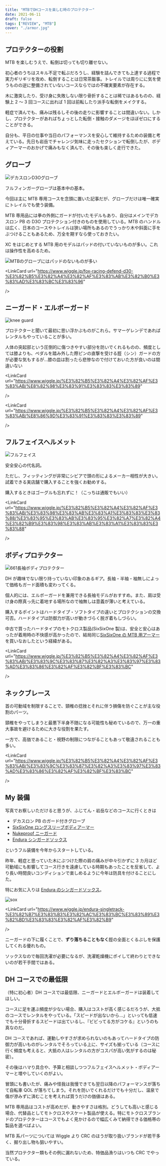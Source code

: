 ```yaml
---
title: "MTBでDHコースを楽しむ時のプロテクター"
date: 2021-06-11
draft: false
tags: ["REVIEW", "MTB"]
cover: "./armor.jpg"
---
```


## プロテクターの役割

MTB を楽しむうえで、転倒は切っても切り離せない。

初心者のうちはスキル不足で転ぶだろうし、経験を詰んできても上達する過程で実力ギリギリを攻め、転倒することは日常茶飯事。トレイルでは周りにに気を使うものの逆に整備されていないコースならではの不確実要素が存在する。

木に激突したり、受け身に失敗しない限り骨折することは稀ではあるものの、経験上 2 ～ 3 回コースに出れば 1 回は前転したり派手な転倒をメイクする。

軽症で済んでも、痛みは残るしその後の走りに影響することは間違いない。しかし、プロテクターがあればちょっとした転倒・接触のダメージをほぼゼロにすることができる。

自分も、平日の仕事や当日のパフォーマンスを安心して維持するための装備と考えている。先日も岩岳でチャレンジ気味に走ったセクションで転倒したが、ボディアーマーのおかげで痛みもなく済んで、その後も楽しく走行できた。

## グローブ

![デカスロンD3Oグローブ](./grove.jpg)

フルフィンガーグローブは基本中の基本。

今回は主に MTB 専用コースを念頭に置いた記事だが、グローブだけは唯一確実にトレイルでも使う装備。

MTB 専用品には拳の外側にガードが付いたモデルもあり、自分はメインでデカスロン PB の D3O プロテクション付きのものを使用している。MTB のハンドルは広く、日本のコースやトレイルは狭い場所もあるのでうっかり木や斜面に手をぶつけることもあるため、万全を期すなら使っておきたい。

XC をはじめとする MTB 用のモデルはパッドの付いていないものが多い。これは操作性を高めるため。

![MTBのグローブにはパッドのないものが多い](./non-pad.jpg)

<LinkCard
url="https://www.wiggle.jp/fox-racing-defend-d30-%E3%82%B5%E3%82%A4%E3%82%AF%E3%83%AB%E3%82%B0%E3%83%AD%E3%83%BC%E3%83%96"

/>

## ニーガード・エルボーガード

![knee guard](./kneeguard.jpg)

プロテクターと聞いて最初に思い浮かぶものがこれら。サマーゲレンデであればレンタルもやっていることが多い。

人体の突起部という圧倒的に傷つきやすい部分を防いでくれるものの、頻度としては膝よりも、ペダルを踏み外した際ピンの直撃を受ける脛（シン）ガードの方が必要な気もするが…膝の皿は割ったら悲惨なので付けておいた方が良いのは間違いない

<LinkCard
url="https://www.wiggle.jp/%E3%82%B5%E3%82%A4%E3%82%AF%E3%83%AB/%E8%82%98%E3%83%91%E3%83%83%E3%83%89"

/>

<LinkCard
url="https://www.wiggle.jp/%E3%82%B5%E3%82%A4%E3%82%AF%E3%83%AB/%E8%86%9D%E3%83%91%E3%83%83%E3%83%89"

/>

## フルフェイスヘルメット

![フルフェイス](./ffhelmet.jpg)

安全安心の代名詞。

ただし、フィッティングが非常にシビアで頭の形によるメーカー相性が大きい。試着できる実店舗で購入することを強くお勧めする。

購入するときはゴーグルも忘れずに！（こっちは通販でもいい）

<LinkCard
url="https://www.wiggle.jp/%E3%82%B5%E3%82%A4%E3%82%AF%E3%83%AB/%E3%83%98%E3%83%AB%E3%83%A1%E3%83%83%E3%83%88/%E3%83%95%E3%83%AB%E3%83%95%E3%82%A7%E3%82%A4%E3%82%B9%E3%83%98%E3%83%AB%E3%83%A1%E3%83%83%E3%83%88"

/>

## ボディプロテクター

![661長袖ボディプロテクター](./armor.jpg)

DH が趣味でない限り持っていない印象のあるギア。長袖・半袖・袖無しによって価格もガード面積も変わってくる。

個人的には、エルボーガードを兼用できる長袖モデルがおすすめ。また、肩は受け身の際真っ先に着地する場所なので袖無しは意義が薄いと考えている。

購入するポイントはハードタイプ・ソフトタイプの違いとプロテクションの交換可否。ハードタイプは防御力が高いが動きづらく脱ぎ着もしづらい。

中古で買ったハードタイプのモトクロス製品(SixSixOne 製)は、安全と安心はあったが着用時の不快感が高かったので、結局同じ[SixSixOne の MTB 用アーマー](https://www.chainreactioncycles.com/jp/en/sixsixone-evo-compression-jacket-long-sleeve/rp-prod129497)を買いなおしたという経緯がある。

<LinkCard
url="https://www.wiggle.jp/%E3%82%B5%E3%82%A4%E3%82%AF%E3%83%AB/%E3%83%9C%E3%83%87%E3%82%A3%E3%83%97%E3%83%AD%E3%83%86%E3%82%AF%E3%82%BF%E3%83%BC"

/>

## ネックブレース

首の可動域を制限することで、頸椎の捻挫とそれに伴う損傷を防ぐことが主な役割のパーツ。

頸椎をやってしまうと最悪下半身不随になる可能性も秘めているので、万一の重大事故を避けるために大きな役割を果たす。

一方で、高価であること・視野の制限につながることもあって敬遠されることも多い。

<LinkCard
url="https://www.wiggle.jp/%E3%82%B5%E3%82%A4%E3%82%AF%E3%83%AB/%E3%83%9C%E3%83%87%E3%82%A3%E3%83%97%E3%83%AD%E3%83%86%E3%82%AF%E3%82%BF%E3%83%BC"

/>

## My 装備

写真でお察しいただけると思うが、ふじてん・岩岳などのコースに行くときは

- デカスロン PB のガード付きグローブ
- [SixSixOne ロングスリーブボディアーマー](https://www.chainreactioncycles.com/jp/en/sixsixone-evo-compression-jacket-long-sleeve/rp-prod129497)
- [Nukeproof ニーガード](https://www.wiggle.jp/nukeproof-critical-enduro-%E3%83%8B%E3%83%BC%E3%82%B9%E3%83%AA%E3%83%BC%E3%83%96)
- [Endura シンガードソックス](https://www.wiggle.jp/endura-singletrack-%E3%82%B7%E3%83%B3%E3%82%AC%E3%83%BC%E3%83%89%E3%82%BD%E3%83%83%E3%82%AF%E3%82%B9)

というフル装備を今年からスタートしている。

昨年、軽症と思っていた木にぶつけた際の肩の痛みが中々引かずに 3 カ月ほど可動域にも影響してコース行きを遠慮している時期もあったことを反省して、より長い時間良いコンディションで楽しめるように今年は防具を付けることにした。

特にお気に入りは [Endura のシンガードソックス](https://www.wiggle.jp/endura-singletrack-%E3%82%B7%E3%83%B3%E3%82%AC%E3%83%BC%E3%83%89%E3%82%BD%E3%83%83%E3%82%AF%E3%82%B9)。

![sox](./g-sox.jpg)

<LinkCard
url="https://www.wiggle.jp/endura-singletrack-%E3%82%B7%E3%83%B3%E3%82%AC%E3%83%BC%E3%83%89%E3%82%BD%E3%83%83%E3%82%AF%E3%82%B9"

/>

ニーガードの下に履くことで、**ずり落ちることもなく**脛の全面とくるぶしを保護してくれる優れもの。

ソックスなので毎回洗濯が必要になるが、洗濯乾燥機にポイして終わりとできないのが若干手間ではある。

## DH コースでの最低限

（特に初心者）DH コースでは最低限、ニーガードとエルボーガードは装着してほしい。

コースに足を運ぶ頻度が少ない場合、購入はコストが高く感じるだろうが、大抵のコースでレンタルをやっている。「スピードが出ないから…」といっても低速でも十分骨折するスピードは出ているし、『ビビってる方がコケる』というのも真なのだ。

DH コースであれば、運動しやすさが求められないのもあってハードタイプの防御力が高いものがレンタルでそろっている上に、サイズも揃っている（コースに行く頻度も考えると、大抵の人はレンタルの方がコスパが高い気がするのは秘密）。

その後はハマり具合や、予算と相談しつつフルフェイスヘルメット・ボディアーマーと増やしていくのがよい。

冒頭にも書いたが、痛みや怪我は我慢できても翌日以降のパフォーマンスが落ちて自転車 QOL が落ちてしまう。それを防いでくれるだけでも十分だし、温泉で傷が滲みずに済むことを考えれば買うだけの価値はある。

MTB 専用品はコストが高めだが、動きやすさは格別。どうしても高いと感じる場合、代替品としてモトクロスやスケート製品が使える。特にモトクロスブランドのプロテクターはコースでもよく見かけるので幅広くみて納得できる価格帯の製品を選べばよい。

MTB 系パーツについては Wiggle より CRC のほうが取り扱いブランドが若干多く、掘り出し物も狙いやすい。

当然プロテクター類もその例に漏れないため、特価品漁りはいつも CRC でやっている。
